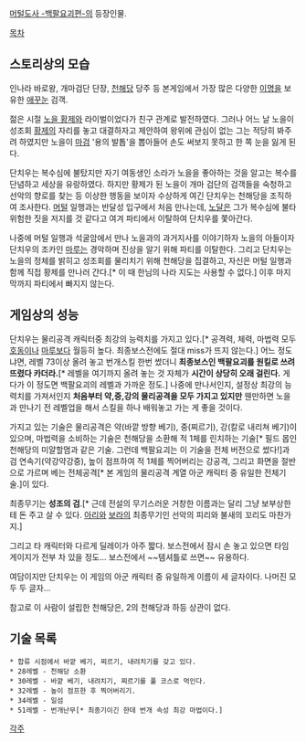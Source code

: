 [[머털도사 -백팔요괴편-]]의 등장인물.

[[목차]]
== 스토리상의 모습 ==
인나라 바로왕, 개마검단 단장, [[천해당]] 당주 등 본게임에서 가장 많은 다양한 [[이명]]을 보유한 [[애꾸눈]] 검객.

젊은 시절 [[노을 황제]]와 라이벌이었다가 친구 관계로 발전하였다. 그러나 어느 날 노을이 성조회 [[황제]]의 자리를 놓고 대결하자고 제안하여 왕위에 관심이 없는 그는 적당히 봐주려 하였지만 노을이 [[마검]] '용의 발톱'을 뽑아들어 손도 써보지 못하고 한 쪽 눈을 잃게 된다.

단치우는 복수심에 불탔지만 자기 여동생인 소라가 노을을 좋아하는 것을 알고는 복수를 단념하고 세상을 유랑하였다. 하지만 황제가 된 노을이 개마 검단의 검객들을 숙청하고 선악의 향로를 찾는 등 이상한 행동을 보이자 수상하게 여긴 단치우는 천해당을 조직하여 조사한다. [[머털]] 일행과는 반달성 입구에서 처음 만나는데, [[노달]]은 그가 복수심에 불타 위험한 짓을 저지를 것 같다고 여겨 파티에서 이탈하여 단치우를 쫓아간다.

나중에 머털 일행과 석굴암에서 만나 노을과의 과거지사를 이야기하자 노을의 아들이자 단치우의 조카인 [[마루]]는 경악하며 진상을 알기 위해 파티를 이탈한다. 그리고 단치우는 노을의 정체를 밝히고 성조회를 물리치기 위해 천해당을 집결하고, 자신은 머털 일행과 함께 직접 황제를 만나러 간다.[* 이 때 한님의 나라 지도는 사용할 수 없다.] 이후 마지막까지 파티에서 빠지지 않는다.

== 게임상의 성능 ==
단치우는 물리공격 캐릭터중 최강의 능력치를 가지고 있다.[* 공격력, 체력, 마법력 모두 [[호동]]이나 [[마루]]보다 월등히 높다. 최종보스전에도 절대 miss가 뜨지 않는다.] 어느 정도냐면, 레벨 73이상 올려 놓고 번개스킬 한번 썼더니 '''최종보스인 백팔요괴를 원킬로 쓰려 뜨렸다 카더라.'''[* 레벨을 여기까지 올려 놓는 것 자체가 '''시간이 상당히 오래 걸린다.''' 게다가 이 정도면 백팔요괴의 레벨과 가까운 정도.] 나중에 만나서인지, 설정상 최강의 능력치를 가져서인지 '''처음부터 약,중,강의 물리공격을 모두 가지고 있지만''' 웬만하면 노을과 만나기 전 레벨업을 해서 스킬을 하나 배워놓고 가는 게 좋을 것이다.

가지고 있는 기술은 물리공격은 약(바깥 방향 베기), 중(찌르기), 강(칼로 내리쳐 베기)이 있으며, 마법력을 소비하는 기술은 천해당을 소환해 적 1체를 린치하는 기술[* 필드 몹인 천해당의 미얄할멈과 같은 기술. 그런데 백팔요괴는 이 기술을 전체 버전으로 썼다!]과 검 연속기(약강약강중), 높이 점프하여 적 1체를 찍어버리는 강공격, 그리고 화면을 절반으로 가르며 베는 전체공격[* 본 게임의 물리공격 계열 아군 캐릭터 중 유일한 전체기술.]이 있다.

최종무기는 '''성조의 검'''.[* 근데 전설의 무기스러운 거창한 이름과는 달리 그냥 보부상한테 돈 주고 살 수 있다. [[아리(머털도사 시리즈)|아리]]와 [[보라]]의 최종무기인 선악의 피리와 불새의 꼬리도 마찬가지.]

그리고 타 캐릭터와 다르게 딜레이가 아주 짧다. 보스전에서 잠시 손 놓고 있으면 타임 게이지가 전부 차 있을 정도... 보스전에서 ~~템셔틀로 쓰면~~ 유용하다. 

여담이지만 단치우는 이 게임의 아군 캐릭터 중 유일하게 이름이 세 글자이다. 나머진 모두 두 글자...

참고로 이 사람이 설립한 천해당은, 2의 천해당과 하등 상관이 없다.

== 기술 목록 ==
 * 합류 시점에서 바깥 베기, 찌르기, 내려치기를 갖고 있다.
 * 28레벨 - 천해당 소환
 * 30레벨 - 바깥 베기, 내려치기, 찌르기를 풀 코스로 먹인다.
 * 32레벨 - 높이 점프한 후 찍어버리기.
 * 34레벨 - 일섬
 * 51레벨 - 번개난무[* 최종기이긴 한데 번개 속성 최강 마법이다.]

[[각주]]
